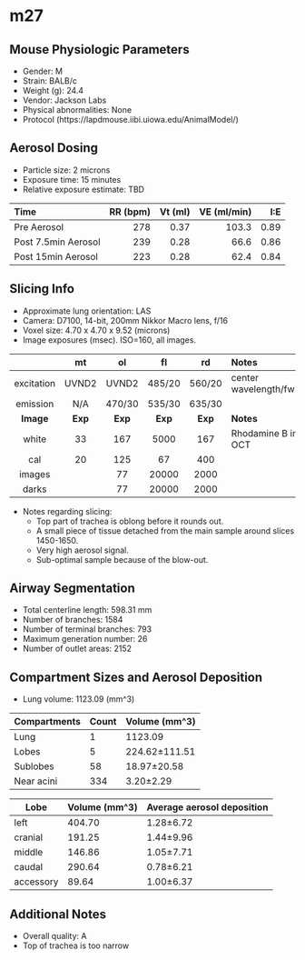 # m27

## Mouse Physiologic Parameters

  * Gender: M
  * Strain: BALB/c
  * Weight (g): 24.4
  * Vendor: Jackson Labs
  * Physical abnormalities: None
  * Protocol (https://lapdmouse.iibi.uiowa.edu/AnimalModel/)

## Aerosol Dosing

  * Particle size: 2 microns
  * Exposure time: 15 minutes
  * Relative exposure estimate: TBD

  | Time              | RR (bpm) | Vt (ml) | VE (ml/min) | I:E  |
  |:------------------|---------:|--------:|------------:|-----:|
  |Pre Aerosol        | 278      | 0.37    | 103.3       | 0.89 |
  |Post 7.5min Aerosol| 239      | 0.28    | 66.6        | 0.86 |
  |Post 15min Aerosol | 223      | 0.28    | 62.4        | 0.84 |

## Slicing Info

  * Approximate lung orientation: LAS
  * Camera: D7100, 14-bit, 200mm Nikkor Macro lens, f/16
  * Voxel size: 4.70 x 4.70 x 9.52 (microns)
  * Image exposures (msec). ISO=160, all images.

  |          |   mt   |   ol   |   fl   |   rd   |       Notes           |
  |:--------:|:------:|:------:|:------:|:------:|:----------------------|
  |excitation| UVND2  | UVND2  | 485/20 | 560/20 |center wavelength/fwhm |
  |emission  | N/A    |470/30  | 535/30 | 635/30 |                       |
  |**Image** |**Exp** |**Exp** |**Exp** |**Exp** |    **Notes**          |
  |white     |    33  |   167  |  5000  |   167  |Rhodamine B in OCT     |
  |cal       |    20  |   125  |    67  |   400  |                       |
  |images    |        |    77  | 20000  |  2000  |                       |
  |darks     |        |    77  | 20000  |  2000  |                       |

  * Notes regarding slicing:
    * Top part of trachea is oblong before it rounds out.
    * A small piece of tissue detached from the main sample around
      slices 1450-1650.
    * Very high aerosol signal.
    * Sub-optimal sample because of the blow-out.
    
## Airway Segmentation

  * Total centerline length: 598.31 mm
  * Number of branches: 1584
  * Number of terminal branches: 793
  * Maximum generation number: 26
  * Number of outlet areas: 2152

## Compartment Sizes and Aerosol Deposition

  * Lung volume: 1123.09 (mm^3)

Compartments | Count | Volume (mm^3)
------------ | ----- | -------------
Lung         | 1 | 1123.09
Lobes        | 5 | 224.62±111.51
Sublobes     | 58 | 18.97±20.58
Near acini   | 334 | 3.20±2.29

Lobe      | Volume (mm^3) | Average aerosol deposition
--------- | ------------- | ----------------------
left | 404.70 | 1.28±6.72
cranial | 191.25 | 1.44±9.96
middle | 146.86 | 1.05±7.71
caudal | 290.64 | 0.78±6.21
accessory | 89.64 | 1.00±6.37

## Additional Notes

  * Overall quality: A
  * Top of trachea is too narrow
